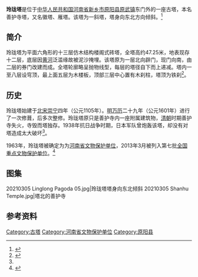 {{文物保护单位
| 级别 = 全国
| 名称 = 玲珑塔
| 子项 = 
| 图片 = 20210305 Linglong Pagoda 07.jpg
| 编号 = 7-1168
| 分类 = 古建筑
| 时代 = [[宋朝|宋]]
| 所在 = [[河南省|河南省]][[新乡市|新乡市]][[原阳县|原阳县]]
| 登录 = 2013年
| Cat = 河南全国重点文物保护单位
}}
'''玲珑塔'''是位于[[中华人民共和国|中华人民共和国]][[河南省|河南省]][[新乡市|新乡市]][[原阳县|原阳县]][[原武镇|原武镇]]东门外的一座古塔，本名善护寺塔，又名徽塔、雁塔。该塔为一斜塔，塔身向东北方向倾斜。<ref>{{Cite web|title=黄河岸边玲珑塔|url=http://wb.xxrb.com.cn/html/2013-04/09/content_136303.htm|accessdate=2020-12-06|author=|date=2013-04-09|format=|publisher=新乡日报|language=}}</ref>

== 简介 ==
玲珑塔为平面六角形的十三层仿木结构楼阁式砖塔，全塔高约47.25米，地表现存十二层，底层因[[黄河|黄河]]泛滥缘故被泥沙掩埋。该塔原为一层北向辟门，现门向南，由二层的券门改建而成。全塔轮廓略呈抛物线型，每层的塔径自下而上递减。塔内一至八层设穹顶，最上面五层为木楼板，顶部三层中心置有木刹柱，塔顶为铁刹<ref name=intro>{{cite journal |author1=王长春 |title=原阳玲珑塔 |journal=中州今古 |issue=1994年04期 |page=23 |accessdate=2021-03-05}}</ref>。

== 历史 ==
玲珑塔始建于[[北宋|北宋]][[崇宁|崇宁]]四年（公元1105年）。[[明朝|明]][[万历|万历]]二十九年（公元1601年）进行了一次修葺，后多次整修。玲珑塔原只是善护寺内一座附属建筑物，[[清朝|清朝]]时期善护寺失火，寺毁而塔独存。1938年抗日战争时期，日本军队曾炮轰该塔，却没有对塔造成太大破坏<ref name=intro />。

1963年，玲珑塔被确定为为[[河南省文物保护单位|河南省文物保护单位]]，2013年3月被列入第七批[[全国重点文物保护单位|全国重点文物保护单位]]。<ref>{{Cite web|title=原阳玲珑塔|url=http://www.52yuanyang.com/?p=148|accessdate=2020-12-06|author=|date=2019-04-30|format=|publisher=原阳网|language=}}</ref>

== 图集 ==
<gallery>
20210305 Linglong Pagoda 05.jpg|玲珑塔塔身向东北倾斜
20210305 Shanhu Temple.jpg|塔北的善护寺
</gallery>

==参考资料==
{{Reflist}}

{{河南全国重点文物保护单位}}
[[Category:古塔|Category:古塔]]
[[Category:河南省文物保护单位|Category:河南省文物保护单位]]
[[Category:原阳县|Category:原阳县]]